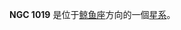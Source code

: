 {{NGCInfoBox|NGCID=NGC 1019|發現者=讓·瑪璉·愛德華·史提芬|發現日期=1880年12月1日|其他編號=UGC 2132,MCG 0-7-68,ZWG 388.79|曆元=J2000.0|赤經=38分27.4秒
|赤緯=1°54'29"|星座=鲸鱼座|星體=星系|星等=13.6|表面亮度=13.3|藍等=14.4}}

'''NGC 1019''' 是位于[[鲸鱼座|鲸鱼座]]方向的一個[[星系|星系]]。

{{NGCReference|1019}}
{{Catalogs|NGC=1019}}

{{Galaxy-stub}}